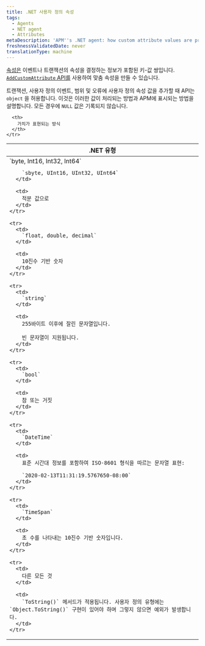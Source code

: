```yaml
---
title: .NET 사용자 정의 속성
tags:
  - Agents
  - NET agent
  - Attributes
metaDescription: 'APM''s .NET agent: how custom attribute values are processed and how they will appear in APM.'
freshnessValidatedDate: never
translationType: machine
---
```


[속성은](/docs/features/agent-attributes) 이벤트나 트랜잭션의 속성을 결정하는 정보가 포함된 키-값 쌍입니다. [`AddCustomAttribute` API를](/docs/agents/net-agent/net-agent-api/itransaction/#addcustomattribute) 사용하여 맞춤 속성을 만들 수 있습니다.

트랜잭션, 사용자 정의 이벤트, 범위 및 오류에 사용자 정의 속성 값을 추가할 때 API는 `object` 을 허용합니다. 이것은 이러한 값이 처리되는 방법과 APM에 표시되는 방법을 설명합니다. 모든 경우에 `NULL` 값은 기록되지 않습니다.

<table>
  <thead>
    <tr>
      <th>
        .NET 유형
      </th>

      <th>
        가치가 표현되는 방식
      </th>
    </tr>
  </thead>

  <tbody>
    <tr>
      <td>
        `byte, Int16, Int32, Int64`

        `sbyte, UInt16, UInt32, UInt64`
      </td>

      <td>
        적분 값으로
      </td>
    </tr>

    <tr>
      <td>
        `float, double, decimal`
      </td>

      <td>
        10진수 기반 숫자
      </td>
    </tr>

    <tr>
      <td>
        `string`
      </td>

      <td>
        255바이트 이후에 잘린 문자열입니다.

        빈 문자열이 지원됩니다.
      </td>
    </tr>

    <tr>
      <td>
        `bool`
      </td>

      <td>
        참 또는 거짓
      </td>
    </tr>

    <tr>
      <td>
        `DateTime`
      </td>

      <td>
        표준 시간대 정보를 포함하여 ISO-8601 형식을 따르는 문자열 표현:

        `2020-02-13T11:31:19.5767650-08:00`
      </td>
    </tr>

    <tr>
      <td>
        `TimeSpan`
      </td>

      <td>
        초 수를 나타내는 10진수 기반 숫자입니다.
      </td>
    </tr>

    <tr>
      <td>
        다른 모든 것
      </td>

      <td>
        `ToString()` 메서드가 적용됩니다. 사용자 정의 유형에는 `Object.ToString()` 구현이 있어야 하며 그렇지 않으면 예외가 발생합니다.
      </td>
    </tr>
  </tbody>
</table>
